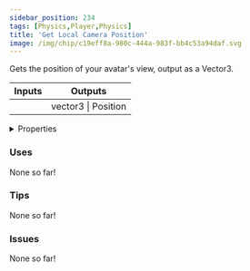 ```yaml
---
sidebar_position: 234
tags: [Physics,Player,Physics]
title: 'Get Local Camera Position'
image: /img/chip/c19eff8a-980c-444a-983f-bb4c53a94daf.svg
---
```


Gets the position of your avatar's view, output as a Vector3.



<IChip uuid="c19eff8a-980c-444a-983f-bb4c53a94daf"/>

<table><thead><tr><th>Inputs</th><th>Outputs</th></tr></thead><tbody><tr><td /><td>vector3 | Position</td></tr></tbody></table>

<details>
  <summary>Properties</summary>
  <div>
    <div>
    <table>
      <tbody>
        <tr>
          <td>Is beta required?</td>
          <td>No</td>
        </tr>
        <tr>
          <td>Is chip a trolling risk?</td>
          <td>No</td>
        </tr>
        <tr>
          <td>Is chip a role assignment risk?</td>
          <td>No</td>
        </tr>
        <tr>
          <td>Chip UUID</td>
          <td>c19eff8a-980c-444a-983f-bb4c53a94daf</td>
        </tr>
        <tr>
          <td>Room availability</td>
          <td>Available everywhere</td>
        </tr>
      </tbody>
    </table>
    </div>
  </div>
</details>

### Uses

None so far!

### Tips

None so far!

### Issues

None so far!